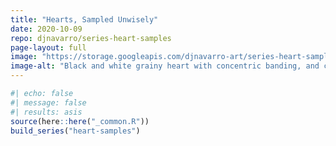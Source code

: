 ```yaml
---
title: "Hearts, Sampled Unwisely"
date: 2020-10-09
repo: djnavarro/series-heart-samples
page-layout: full
image: "https://storage.googleapis.com/djnavarro-art/series-heart-samples/800/heart_01_01.png"
image-alt: "Black and white grainy heart with concentric banding, and chaotic extrusions to a box in the top right"
---
```

   
::: {.grid}
  
```r
#| echo: false
#| message: false
#| results: asis
source(here::here("_common.R"))
build_series("heart-samples")
```
   
:::
   
